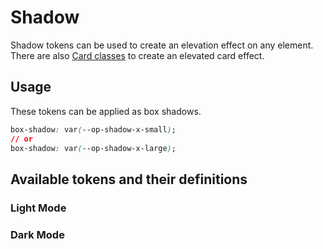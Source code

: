 
<Meta title="Tokens/Shadow" />

# Shadow

Shadow tokens can be used to create an elevation effect on any element. There are also [Card classes](?path=/docs/components-card--docs#shadow) to create an elevated card effect.

## Usage

These tokens can be applied as box shadows.

```css
box-shadow: var(--op-shadow-x-small);
// or
box-shadow: var(--op-shadow-x-large);
```

## Available tokens and their definitions

### Light Mode

<DesignTokenDocBlock categoryName="Shadows" viewType="card" />

### Dark Mode

<DesignTokenDocBlock categoryName="Dark Shadows" viewType="card" />
